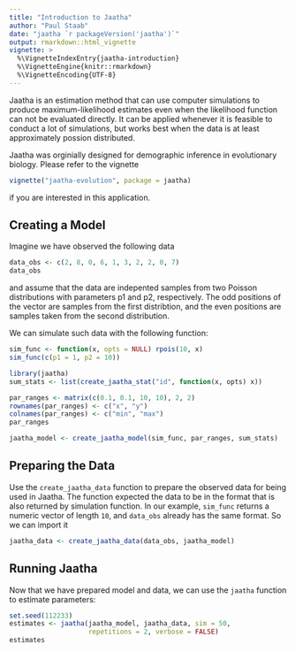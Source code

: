 ```yaml
---
title: "Introduction to Jaatha"
author: "Paul Staab"
date: "jaatha `r packageVersion('jaatha')`"
output: rmarkdown::html_vignette
vignette: >
  %\VignetteIndexEntry{jaatha-introduction}
  %\VignetteEngine{knitr::rmarkdown}
  %\VignetteEncoding{UTF-8}
---
```


Jaatha is an estimation method that can use computer simulations to produce
maximum-likelihood estimates even when the likelihood function can not be
evaluated directly. It can be applied whenever it is feasible to conduct a lot 
of simulations, but works best when the data is at least approximately possion
distributed. 

Jaatha was orginially designed for demographic inference in evolutionary 
biology. Please refer to the vignette

```r
vignette("jaatha-evolution", package = jaatha)
```

if you are interested in this application.



Creating a Model
----------------
Imagine we have observed the following data
```r
data_obs <- c(2, 8, 0, 6, 1, 3, 2, 2, 0, 7)
data_obs
```
and assume that the data are indepented samples from two Poisson distributions 
with parameters p1 and p2, respectively. The odd positions of the vector are
samples from the first distribtion, and the even positions are samples taken
from the second distribution.

We can simulate such data with the following function:
```r
sim_func <- function(x, opts = NULL) rpois(10, x)
sim_func(c(p1 = 1, p2 = 10))
```


```r
library(jaatha)
sum_stats <- list(create_jaatha_stat("id", function(x, opts) x))

par_ranges <- matrix(c(0.1, 0.1, 10, 10), 2, 2)
rownames(par_ranges) <- c("x", "y")
colnames(par_ranges) <- c("min", "max")
par_ranges

jaatha_model <- create_jaatha_model(sim_func, par_ranges, sum_stats)
```


Preparing the Data
------------------
Use the `create_jaatha_data` function to prepare the observed data for being
used in Jaatha. The function expected the data to be in the format that is 
also returned by simulation function. In our example, `sim_func` returns a
numeric vector of length `10`, and `data_obs` already has the same format.
So we can import it

```r
jaatha_data <- create_jaatha_data(data_obs, jaatha_model)
```


Running Jaatha
--------------
Now that we have prepared model and data, we can use the `jaatha` function
to estimate parameters:

```r
set.seed(112233)
estimates <- jaatha(jaatha_model, jaatha_data, sim = 50, 
                    repetitions = 2, verbose = FALSE)
estimates
```





